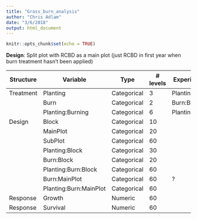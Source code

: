 ```yaml
---
title: "Grass_burn_analysis"
author: "Chris Adlam"
date: "3/6/2018"
output: html_document
---
```


```r
knitr::opts_chunk$set(echo = TRUE)
```

**Design**: Split plot with RCBD as a main plot (just RCBD in first year when burn treatment hasn't been applied)

| Structure | Variable                      | Type        | # levels | Experimental Unit   |
|-----------|-------------------------------|-------------|----------|---------------------|
| Treatment | Planting                      | Categorical | 3        | Planting:Block      |
|           | Burn                          | Categorical | 2        | Burn:Block          |
|           | Planting:Burning              | Categorical | 6        | Planting:Burn:Block |
| Design    | Block                         | Categorical | 10       |                     |
|           | MainPlot                      | Categorical | 20       |                     |
|           | SubPlot                       | Categorical | 60       |                     |
|           | Planting:Block                | Categorical | 30       |                     |
|           | Burn:Block                    | Categorical | 20       |                     |
|           | Planting:Burn:Block           | Categorical | 60       |                     |
|           | Burn:MainPlot                 | Categorical | 60       |          ?          |
|           | Planting:Burn:MainPlot        | Categorical | 60       |                     |
| Response  | Growth                        | Numeric     | 60       |                     |
| Response  | Survival                      | Numeric     | 60       |                     |



```r

```

